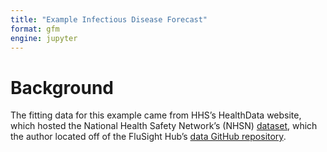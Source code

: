 ```yaml
---
title: "Example Infectious Disease Forecast"
format: gfm
engine: jupyter
---
```



# Background

The fitting data for this example came from HHS's HealthData website, which hosted the National Health Safety Network's (NHSN) [dataset](https://healthdata.gov/Hospital/COVID-19-Reported-Patient-Impact-and-Hospital-Capa/g62h-syeh/about_data), which the author located off of the FluSight Hub's [data GitHub repository](https://github.com/cdcepi/Flusight-forecast-data/tree/master/data-truth).
